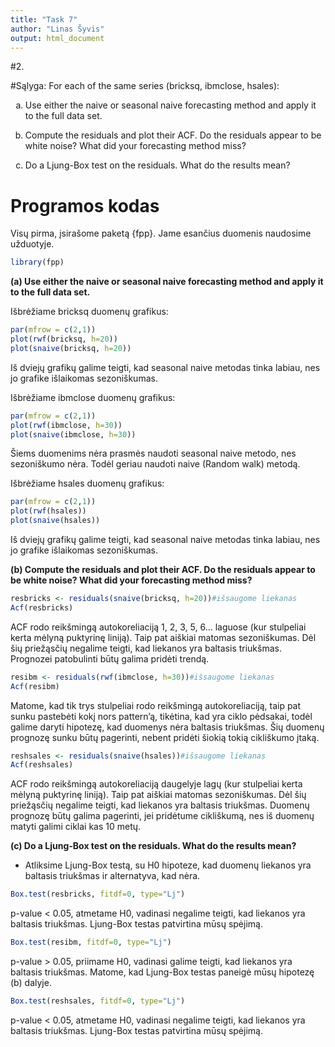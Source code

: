 ```yaml
---
title: "Task 7"
author: "Linas Šyvis"
output: html_document
---
```


#2.

#Sąlyga:
For each of the same series (bricksq, ibmclose, hsales):

(a) Use either the naive or seasonal naive forecasting method and apply it to the full data set.

(b) Compute the residuals and plot their ACF. Do the residuals appear to be white noise? What did your forecasting method miss?

(c) Do a Ljung-Box test on the residuals. What do the results mean?

Programos kodas
===========================

Visų pirma, įsirašome paketą {fpp}. Jame esančius duomenis naudosime užduotyje.
```r
library(fpp)
```

**(a) Use either the naive or seasonal naive forecasting method and apply it to the full data set.**

Išbrėžiame bricksq duomenų grafikus:
```r
par(mfrow = c(2,1))
plot(rwf(bricksq, h=20))
plot(snaive(bricksq, h=20))
```

Iš dviejų grafikų galime teigti, kad seasonal naive metodas tinka labiau, nes jo grafike išlaikomas sezoniškumas.

Išbrėžiame ibmclose duomenų grafikus:
```r
par(mfrow = c(2,1))
plot(rwf(ibmclose, h=30))
plot(snaive(ibmclose, h=30))
```

Šiems duomenims nėra prasmės naudoti seasonal naive metodo, nes sezoniškumo nėra. Todėl geriau naudoti naive (Random walk) metodą.

Išbrėžiame hsales duomenų grafikus:

```r
par(mfrow = c(2,1))
plot(rwf(hsales))
plot(snaive(hsales))
```

Iš dviejų grafikų galime teigti, kad seasonal naive metodas tinka labiau, nes jo grafike išlaikomas sezoniškumas.

**(b) Compute the residuals and plot their ACF. Do the residuals appear to be white noise? What did your forecasting method miss?**

```r
resbricks <- residuals(snaive(bricksq, h=20))#išsaugome liekanas
Acf(resbricks)
```

ACF rodo reikšmingą autokoreliaciją 1, 2, 3, 5, 6... laguose (kur stulpeliai kerta mėlyną puktyrinę liniją). Taip pat aiškiai matomas sezoniškumas. Dėl šių priežąsčių negalime teigti, kad liekanos yra baltasis triukšmas. Prognozei patobulinti būtų galima pridėti trendą.

```r
resibm <- residuals(rwf(ibmclose, h=30))#išsaugome liekanas
Acf(resibm)
```

Matome, kad tik trys stulpeliai rodo reikšmingą autokoreliaciją, taip pat sunku pastebėti kokį nors pattern'ą, tikėtina, kad yra ciklo pėdsakai, todėl galime daryti hipotezę, kad duomenys nėra baltasis triukšmas. Šių duomenų prognozę sunku būtų pagerinti, nebent pridėti šiokią tokią cikliškumo įtaką.

```r
reshsales <- residuals(snaive(hsales))#išsaugome liekanas
Acf(reshsales)
```

ACF rodo reikšmingą autokoreliaciją daugelyje lagų (kur stulpeliai kerta mėlyną puktyrinę liniją). Taip pat aiškiai matomas sezoniškumas. Dėl šių priežąsčių negalime teigti, kad liekanos yra baltasis triukšmas. Duomenų prognozę būtų galima pagerinti, jei pridėtume cikliškumą, nes iš duomenų matyti galimi ciklai kas 10 metų.

**(c) Do a Ljung-Box test on the residuals. What do the results mean?**

* Atliksime Ljung-Box testą, su H0 hipoteze, kad duomenų liekanos yra baltasis triukšmas ir alternatyva, kad nėra.
```r
Box.test(resbricks, fitdf=0, type="Lj")
```
p-value < 0.05, atmetame H0, vadinasi negalime teigti, kad liekanos yra baltasis triukšmas. Ljung-Box testas patvirtina mūsų spėjimą.

```r
Box.test(resibm, fitdf=0, type="Lj")
```
p-value > 0.05, priimame H0, vadinasi galime teigti, kad liekanos yra baltasis triukšmas. Matome, kad Ljung-Box testas paneigė mūsų hipotezę (b) dalyje.

```r
Box.test(reshsales, fitdf=0, type="Lj")
```
p-value < 0.05, atmetame H0, vadinasi negalime teigti, kad liekanos yra baltasis triukšmas. Ljung-Box testas patvirtina mūsų spėjimą.